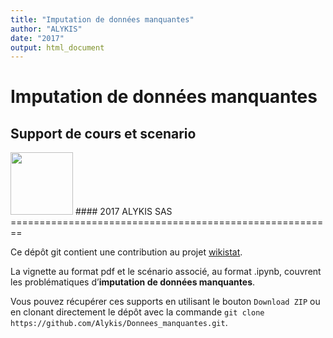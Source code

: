 ```yaml
---
title: "Imputation de données manquantes"
author: "ALYKIS"
date: "2017"
output: html_document
---
```

# Imputation de données manquantes 
## Support de cours et scenario
<img src="alykis_logo.png" width="100px" />
#### 2017 ALYKIS SAS
========================================================

Ce dépôt git contient une contribution au projet <a href="http://wikistat.fr">wikistat</a>. 

La vignette au format pdf et le scénario associé, au format .ipynb, couvrent les problématiques d'**imputation de données manquantes**.

Vous pouvez récupérer ces supports en utilisant le bouton `Download ZIP` ou en clonant directement le dépôt avec la commande `git clone https://github.com/Alykis/Donnees_manquantes.git`.